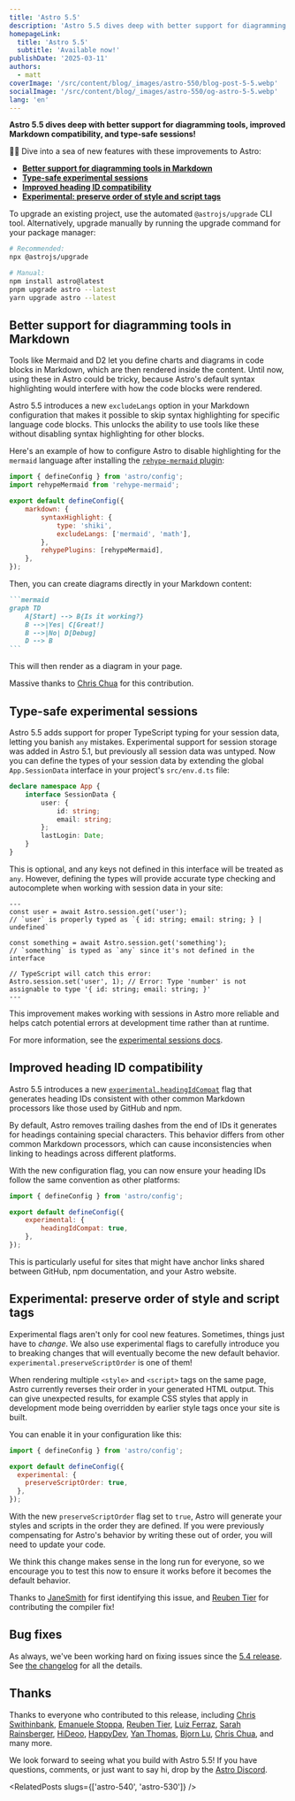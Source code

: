 ```yaml
---
title: 'Astro 5.5'
description: 'Astro 5.5 dives deep with better support for diagramming tools, improved Markdown compatibility, and type-safe sessions!'
homepageLink:
  title: 'Astro 5.5'
  subtitle: 'Available now!'
publishDate: '2025-03-11'
authors:
  - matt
coverImage: '/src/content/blog/_images/astro-550/blog-post-5-5.webp'
socialImage: '/src/content/blog/_images/astro-550/og-astro-5-5.webp'
lang: 'en'
---
```



**Astro 5.5 dives deep with better support for diagramming tools, improved Markdown compatibility, and type-safe sessions!**

🧜‍♀️ Dive into a sea of new features with these improvements to Astro:

- [**Better support for diagramming tools in Markdown**](#better-support-for-diagramming-tools-in-markdown)
- [**Type-safe experimental sessions**](#type-safe-experimental-sessions)
- [**Improved heading ID compatibility**](#improved-heading-id-compatibility)
- [**Experimental: preserve order of style and script tags**](#experimental-preserve-order-of-style-and-script-tags)

To upgrade an existing project, use the automated `@astrojs/upgrade` CLI tool. Alternatively, upgrade manually by running the upgrade command for your package manager:

```sh
# Recommended:
npx @astrojs/upgrade

# Manual:
npm install astro@latest
pnpm upgrade astro --latest
yarn upgrade astro --latest
```

## Better support for diagramming tools in Markdown

Tools like Mermaid and D2 let you define charts and diagrams in code blocks in Markdown, which are then rendered inside the content. Until now, using these in Astro could be tricky, because Astro's default syntax highlighting would interfere with how the code blocks were rendered.

Astro 5.5 introduces a new `excludeLangs` option in your Markdown configuration that makes it possible to skip syntax highlighting for specific language code blocks. This unlocks the ability to use tools like these without disabling syntax highlighting for other blocks.

Here's an example of how to configure Astro to disable highlighting for the `mermaid` language after installing the [`rehype-mermaid` plugin](https://github.com/remcohaszing/rehype-mermaid):

```js title="astro.config.mjs"
import { defineConfig } from 'astro/config';
import rehypeMermaid from 'rehype-mermaid';

export default defineConfig({
	markdown: {
		syntaxHighlight: {
			type: 'shiki',
			excludeLangs: ['mermaid', 'math'],
		},
		rehypePlugins: [rehypeMermaid],
	},
});
```

Then, you can create diagrams directly in your Markdown content:

````md
```mermaid
graph TD
    A[Start] --> B{Is it working?}
    B -->|Yes| C[Great!]
    B -->|No| D[Debug]
    D --> B
```
````

This will then render as a diagram in your page.

Massive thanks to [Chris Chua](https://github.com/chrisirhc) for this contribution.

## Type-safe experimental sessions

Astro 5.5 adds support for proper TypeScript typing for your session data, letting you banish `any` mistakes. Experimental support for session storage was added in Astro 5.1, but previously all session data was untyped. Now you can define the types of your session data by extending the global `App.SessionData` interface in your project's `src/env.d.ts` file:

```ts title="src/env.d.ts"
declare namespace App {
	interface SessionData {
		user: {
			id: string;
			email: string;
		};
		lastLogin: Date;
	}
}
```

This is optional, and any keys not defined in this interface will be treated as `any`. However, defining the types will provide accurate type checking and autocomplete when working with session data in your site:

```astro
---
const user = await Astro.session.get('user');
// `user` is properly typed as `{ id: string; email: string; } | undefined`

const something = await Astro.session.get('something');
// `something` is typed as `any` since it's not defined in the interface

// TypeScript will catch this error:
Astro.session.set('user', 1); // Error: Type 'number' is not assignable to type '{ id: string; email: string; }'
---
```

This improvement makes working with sessions in Astro more reliable and helps catch potential errors at development time rather than at runtime.

For more information, see the [experimental sessions docs](https://docs.astro.build/en/reference/experimental-flags/sessions/#session-data-types).

## Improved heading ID compatibility

Astro 5.5 introduces a new [`experimental.headingIdCompat`](https://docs.astro.build/en/reference/experimental-flags/heading-id-compat/) flag that generates heading IDs consistent with other common Markdown processors like those used by GitHub and npm.

By default, Astro removes trailing dashes from the end of IDs it generates for headings containing special characters. This behavior differs from other common Markdown processors, which can cause inconsistencies when linking to headings across different platforms.

With the new configuration flag, you can now ensure your heading IDs follow the same convention as other platforms:

```js title="astro.config.mjs"
import { defineConfig } from 'astro/config';

export default defineConfig({
	experimental: {
		headingIdCompat: true,
	},
});
```

This is particularly useful for sites that might have anchor links shared between GitHub, npm documentation, and your Astro website.

## Experimental: preserve order of style and script tags

Experimental flags aren't only for cool new features. Sometimes, things just have to *change*.  We also use experimental flags to carefully introduce you to breaking changes that will eventually become the new default behavior. `experimental.preserveScriptOrder` is one of them!

When rendering multiple `<style>` and `<script>` tags on the same page, Astro currently reverses their order in your generated HTML output. This can give unexpected results, for example CSS styles that apply in development mode being overridden by earlier style tags once your site is built.

You can enable it in your configuration like this:

```js title="astro.config.mjs"
import { defineConfig } from 'astro/config';

export default defineConfig({
  experimental: {
    preserveScriptOrder: true,
  },
});
```

With the new `preserveScriptOrder` flag set to `true`, Astro will generate your styles and scripts in the order they are defined. If you were previously compensating for Astro's behavior by writing these out of order, you will need to update your code. 

We think this change makes sense in the long run for everyone, so we encourage you to test this now to ensure it works before it becomes the default behavior. 

Thanks to [JaneSmith](https://github.com/withastro/astro/issues/12264) for first identifying this issue, and [Reuben Tier](https://github.com/TheOtterLord) for contributing the compiler fix!

## Bug fixes

As always, we've been working hard on fixing issues since the [5.4 release](/blog/astro-540). See [the changelog](https://github.com/withastro/astro/blob/main/packages/astro/CHANGELOG.md) for all the details.

## Thanks

Thanks to everyone who contributed to this release, including [Chris Swithinbank](https://github.com/delucis), [Emanuele Stoppa](https://github.com/ematipico), [Reuben Tier](https://github.com/TheOtterLord), [Luiz Ferraz](https://github.com/Fryuni), [Sarah Rainsberger](https://github.com/sarah11918), [HiDeoo](https://github.com/HiDeoo), [HappyDev](https://github.com/MoustaphaDev), [Yan Thomas](https://github.com/yanthomasdev), [Bjorn Lu](https://github.com/bluwy), [Chris Chua](https://github.com/chrisirhc), and many more.

We look forward to seeing what you build with Astro 5.5! If you have questions, comments, or just want to say hi, drop by the [Astro Discord](https://astro.build/chat).


<RelatedPosts slugs={['astro-540', 'astro-530']} />
